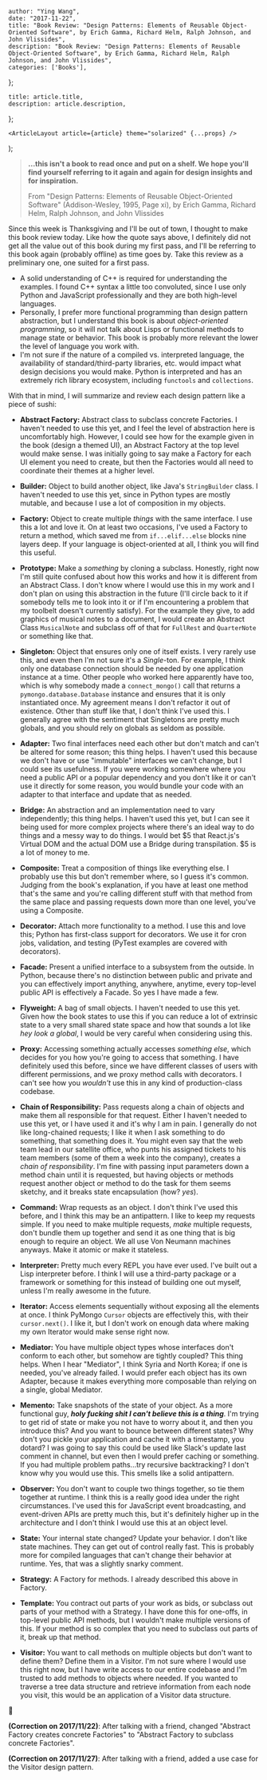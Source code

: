 

    author: "Ying Wang",
    date: "2017-11-22",
    title: "Book Review: "Design Patterns: Elements of Reusable Object-Oriented Software", by Erich Gamma, Richard Helm, Ralph Johnson, and John Vlissides",
    description: "Book Review: "Design Patterns: Elements of Reusable Object-Oriented Software", by Erich Gamma, Richard Helm, Ralph Johnson, and John Vlissides",
    categories: ['Books'],
};

    title: article.title,
    description: article.description,
};

    <ArticleLayout article={article} theme="solarized" {...props} />
);


> **...this isn't a book to read once and put on a shelf. We hope you'll find yourself referring to it again and again for design insights and for inspiration.**
>
> From "Design Patterns: Elements of Reusable Object-Oriented Software" (Addison-Wesley, 1995, Page xi), by Erich Gamma, Richard Helm, Ralph Johnson, and John Vlissides

Since this week is Thanksgiving and I'll be out of town, I thought to make this book review today. Like how the quote says above, I definitely did not get all the value out of this book during my first pass, and I'll be referring to this book again (probably offline) as time goes by. Take this review as a preliminary one, one suited for a first pass.

- A solid understanding of C++ is required for understanding the examples. I found C++ syntax a little too convoluted, since I use only Python and JavaScript professionally and they are both high-level languages.
- Personally, I prefer more functional programming than design pattern abstraction, but I understand this book is about *object-oriented programming*, so it will not talk about Lisps or functional methods to manage state or behavior. This book is probably more relevant the lower the level of language you work with.
- I'm not sure if the nature of a compiled vs. interpreted language, the availability of standard/third-party libraries, etc. would impact what design decisions you would make. Python is interpreted and has an extremely rich library ecosystem, including `functools` and `collections`.

With that in mind, I will summarize and review each design pattern like a piece of sushi:

- **Abstract Factory:** Abstract class to subclass concrete Factories. I haven't needed to use this yet, and I feel the level of abstraction here is uncomfortably high. However, I could see how for the example given in the book (design a themed UI), an Abstract Factory at the top level would make sense. I was initially going to say make a Factory for each UI element you need to create, but then the Factories would all need to coordinate their themes at a higher level.

- **Builder:** Object to build another object, like Java's `StringBuilder` class. I haven't needed to use this yet, since in Python types are mostly mutable, and because I use a lot of composition in my objects.

- **Factory:** Object to create multiple *things* with the same interface. I use this a lot and love it. On at least two occasions, I've used a Factory to return a method, which saved me from `if...elif...else` blocks nine layers deep. If your language is object-oriented at all, I think you will find this useful.

- **Prototype:** Make a *something* by cloning a subclass. Honestly, right now I'm still quite confused about how this works and how it is different from an Abstract Class. I don't know where I would use this in my work and I don't plan on using this abstraction in the future (I'll circle back to it if somebody tells me to look into it or if I'm encountering a problem that my toolbelt doesn't currently satisfy). For the example they give, to add graphics of musical notes to a document, I would create an Abstract Class `MusicalNote` and subclass off of that for `FullRest` and `QuarterNote` or something like that.

- **Singleton:** Object that ensures only one of itself exists. I very rarely use this, and even then I'm not sure it's a *Single*-ton. For example, I think only one database connection should be needed by one application instance at a time. Other people who worked here apparently have too, which is why somebody made a `connect_mongo()` call that returns a `pymongo.database.Database` instance and ensures that it is only instantiated once. My agreement means I don't refactor it out of existence. Other than stuff like that, I don't think I've used this. I generally agree with the sentiment that Singletons are pretty much globals, and you should rely on globals as seldom as possible.

- **Adapter:** Two final interfaces need each other but don't match and can't be altered for some reason; this thing helps. I haven't used this because we don't have or use "immutable" interfaces we can't change, but I could see its usefulness. If you were working somewhere where you need a public API or a popular dependency and you don't like it or can't use it directly for some reason, you would bundle your code with an adapter to that interface and update that as needed.

- **Bridge:** An abstraction and an implementation need to vary independently; this thing helps. I haven't used this yet, but I can see it being used for more complex projects where there's an ideal way to do things and a messy way to do things. I would bet \$5 that React.js's Virtual DOM and the actual DOM use a Bridge during transpilation. \$5 is a lot of money to me.

- **Composite:** Treat a composition of things like everything else. I probably use this but don't remember where, so I guess it's common. Judging from the book's explanation, if you have at least one method that's the same and you're calling different stuff with that method from the same place and passing requests down more than one level, you've using a Composite.

- **Decorator:** Attach more functionality to a method. I use this and love this; Python has first-class support for decorators. We use it for cron jobs, validation, and testing (PyTest examples are covered with decorators).

- **Facade:** Present a unified interface to a subsystem from the outside. In Python, because there's no distinction between public and private and you can effectively import anything, anywhere, anytime, every top-level public API is effectively a Facade. So yes I have made a few.

- **Flyweight:** A bag of small objects. I haven't needed to use this yet. Given how the book states to use this if you can reduce a lot of extrinsic state to a very small shared state space and how that sounds a lot like *hey look a global*, I would be very careful when considering using this.

- **Proxy:** Accessing something actually accesses *something else*, which decides for you how you're going to access that something. I have definitely used this before, since we have different classes of users with different permissions, and we proxy method calls with decorators. I can't see how you *wouldn't* use this in any kind of production-class codebase.

- **Chain of Responsibility:** Pass requests along a chain of objects and make them all responsible for that request. Either I haven't needed to use this yet, or I have used it and it's why I am in pain. I generally do not like long-chained requests; I like it when I ask something to do something, that something does it. You might even say that the web team lead in our satellite office, who punts his assigned tickets to his team members (some of them a week into the company), creates a *chain of responsibility*. I'm fine with passing input parameters down a method chain until it is requested, but having objects or methods request another object or method to do the task for them seems sketchy, and it breaks state encapsulation (how? *yes*).

- **Command:** Wrap requests as an object. I don't think I've used this before, and I think this may be an antipattern. I like to keep my requests simple. If you need to make multiple requests, *make* multiple requests, don't bundle them up together and send it as one thing that is big enough to require an object. We all use Von Neumann machines anyways. Make it atomic or make it stateless.

- **Interpreter:** Pretty much every REPL you have ever used. I've built out a Lisp interpreter before. I think I will use a third-party package or a framework or something for this instead of building one out myself, unless I'm really awesome in the future.

- **Iterator:** Access elements sequentially without exposing all the elements at once. I think PyMongo `Cursor` objects are effectively this, with their `cursor.next()`. I like it, but I don't work on enough data where making my own Iterator would make sense right now.

- **Mediator:** You have multiple object types whose interfaces don't conform to each other, but somehow are tightly coupled? This thing helps. When I hear "Mediator", I think Syria and North Korea; if one is needed, you've already failed. I would prefer each object has its own Adapter, because it makes everything more composable than relying on a single, global Mediator.

- **Memento:** Take snapshots of the state of your object. As a more functional guy, ***holy fucking shit I can't believe this is a thing***. I'm trying to get rid of state or make you not have to worry about it, and then you introduce this? And you want to bounce between different states? Why don't you pickle your application and cache it with a timestamp, you dotard? I was going to say this could be used like Slack's update last comment in channel, but even then I would prefer caching or something. If you had multiple problem paths...try recursive backtracking? I don't know why you would use this. This smells like a solid antipattern.

- **Observer:** You don't want to couple two things together, so tie them together at runtime. I think this is a really good idea under the right circumstances. I've used this for JavaScript event broadcasting, and event-driven APIs are pretty much this, but it's definitely higher up in the architecture and I don't think I would use this at an object level.

- **State:** Your internal state changed? Update your behavior. I don't like state machines. They can get out of control really fast. This is probably more for compiled languages that can't change their behavior at runtime. Yes, that was a slightly snarky comment.

- **Strategy:** A Factory for methods. I already described this above in Factory.

- **Template:** You contract out parts of your work as bids, or subclass out parts of your method with a Strategy. I have done this for one-offs, in top-level public API methods, but I wouldn't make multiple versions of this. If your method is so complex that you need to subclass out parts of it, break up that method.

- **Visitor:** You want to call methods on multiple objects but don't want to define them? Define them in a Visitor. I'm not sure where I would use this right now, but I have write access to our entire codebase and I'm trusted to add methods to objects where needed. If you wanted to traverse a tree data structure and retrieve information from each node you visit, this would be an application of a Visitor data structure.

:sushi:

**(Correction on 2017/11/22)**: After talking with a friend, changed "Abstract Factory creates concrete Factories" to "Abstract Factory to subclass concrete Factories".

**(Correction on 2017/11/27)**: After talking with a friend, added a use case for the Visitor design pattern.
